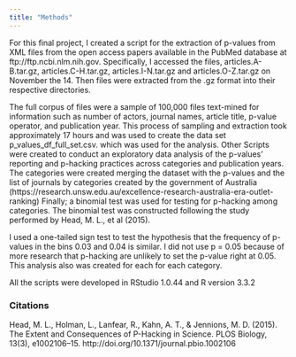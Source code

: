 ```yaml
---
title: "Methods"
---
```

For this final project, I created a script for the extraction of p-values from XML files from the open access papers available in the PubMed database at ftp://ftp.ncbi.nlm.nih.gov. Specifically, I accessed the files, articles.A-B.tar.gz, articles.C-H.tar.gz, articles.I-N.tar.gz and articles.O-Z.tar.gz on November the 14. Then files were extracted from the .gz format into their respective directories. 

The full corpus of files were a sample of 100,000 files text-mined for information such as number of actors, journal names, article title, p-value operator, and publication year. This process of sampling and extraction took approximately 17 hours and was used to create the data set p_values_df_full_set.csv. which was used for the analysis. Other Scripts were created to conduct an exploratory data analysis of the  p-values’ reporting and p-hacking practices across categories and publication years. The categories were created merging the dataset with the p-values and the list of journals by categories created by the government of Australia (https://research.unsw.edu.au/excellence-research-australia-era-outlet-ranking) Finally; a binomial test was used for testing for p-hacking among categories. The binomial test was constructed following the study performed by Head, M. L., et al (2015). 

I used a one-tailed sign test to test the hypothesis that the frequency of p-values in the bins 0.03 and 0.04 is similar. I did not use p = 0.05 because of more research that p-hacking are unlikely to set the p-value right at 0.05. This analysis also was created for each for each category.

All the scripts were developed in RStudio 1.0.44 and R version 3.3.2 

### Citations

Head, M. L., Holman, L., Lanfear, R., Kahn, A. T., & Jennions, M. D. (2015). The Extent and Consequences of P-Hacking in Science. PLOS Biology, 13(3), e1002106–15. http://doi.org/10.1371/journal.pbio.1002106
